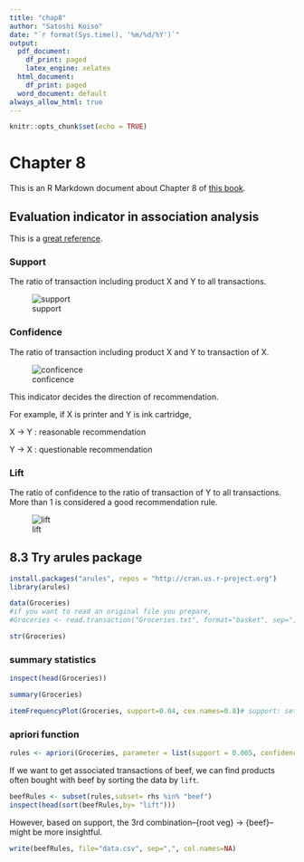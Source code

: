 ```yaml
---
title: "chap8"
author: "Satoshi Koiso"
date: "`r format(Sys.time(), '%m/%d/%Y')`"
output: 
  pdf_document:
    df_print: paged
    latex_engine: xelatex
  html_document:
    df_print: paged
  word_document: default
always_allow_html: true
---
```


```r
knitr::opts_chunk$set(echo = TRUE)
```
# Chapter 8
This is an R Markdown document about Chapter 8 of [this book](https://www.shoeisha.co.jp/book/detail/9784798143446).

## Evaluation indicator in association analysis

This is a [great reference](https://www.albert2005.co.jp/knowledge/marketing/customer_product_analysis/abc_association).

### Support

The ratio of transaction including product X and Y to all transactions.

![support](./supp.jpg)

 
### Confidence

The ratio of transaction including product X and Y to transaction of X. 

![conficence](./conf.jpg)

This indicator decides the direction of recommendation. 

For example, if X is printer and Y is ink cartridge,

X -> Y : reasonable recommendation

Y -> X : questionable recommendation


### Lift

The ratio of confidence to the ratio of transaction of Y to all transactions. More than 1 is considered a good recommendation rule.

![lift](./lift.jpg)

## 8.3 Try arules package

```r
install.packages("arules", repos = "http://cran.us.r-project.org")
library(arules)
```

```r
data(Groceries)
#if you want to read an original file you prepare,
#Groceries <- read.transaction("Groceries.txt", format="basket", sep=",")

str(Groceries)
```

### summary statistics
```r
inspect(head(Groceries))
```

```r
summary(Groceries)

```

```r
itemFrequencyPlot(Groceries, support=0.04, cex.names=0.8)# support: set threshold of support, cex.names = adjust the size of labels
```

### apriori function
```r
rules <- apriori(Groceries, parameter = list(support = 0.005, confidence = 0.01)) # we can set thresholds
```

If we want to get associated transactions of beef, we can find products often bought with beef by sorting the data by `lift`.
```r
beefRules <- subset(rules,subset= rhs %in% "beef")
inspect(head(sort(beefRules,by= "lift")))

```
However, based on support, the 3rd combination--{root veg} -> {beef}-- might be more insightful.


```r
write(beefRules, file="data.csv", sep=",", col.names=NA)
```

